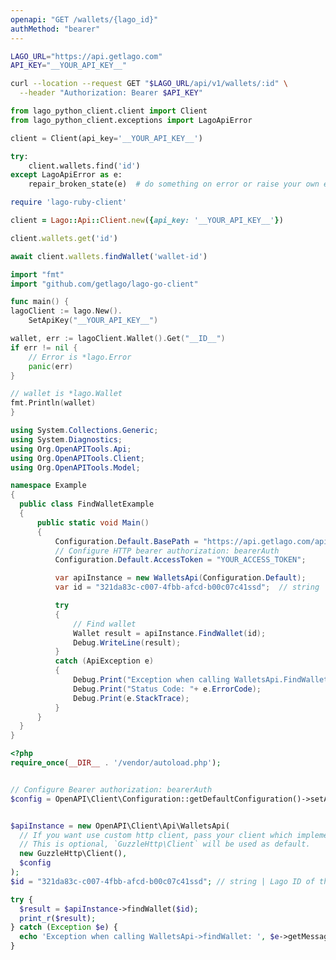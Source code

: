```yaml
---
openapi: "GET /wallets/{lago_id}"
authMethod: "bearer"
---
```


<RequestExample>

```bash cURL
LAGO_URL="https://api.getlago.com"
API_KEY="__YOUR_API_KEY__"

curl --location --request GET "$LAGO_URL/api/v1/wallets/:id" \
  --header "Authorization: Bearer $API_KEY"
```

```python Python
from lago_python_client.client import Client
from lago_python_client.exceptions import LagoApiError

client = Client(api_key='__YOUR_API_KEY__')

try:
    client.wallets.find('id')
except LagoApiError as e:
    repair_broken_state(e)  # do something on error or raise your own exception
```

```ruby Ruby
require 'lago-ruby-client'

client = Lago::Api::Client.new({api_key: '__YOUR_API_KEY__'})

client.wallets.get('id')
```

```js Node.js
await client.wallets.findWallet('wallet-id')
```

```go Go
import "fmt"
import "github.com/getlago/lago-go-client"

func main() {
lagoClient := lago.New().
    SetApiKey("__YOUR_API_KEY__")

wallet, err := lagoClient.Wallet().Get("__ID__")
if err != nil {
    // Error is *lago.Error
    panic(err)
}

// wallet is *lago.Wallet
fmt.Println(wallet)
}
```

```csharp C#
using System.Collections.Generic;
using System.Diagnostics;
using Org.OpenAPITools.Api;
using Org.OpenAPITools.Client;
using Org.OpenAPITools.Model;

namespace Example
{
  public class FindWalletExample
  {
      public static void Main()
      {
          Configuration.Default.BasePath = "https://api.getlago.com/api/v1";
          // Configure HTTP bearer authorization: bearerAuth
          Configuration.Default.AccessToken = "YOUR_ACCESS_TOKEN";

          var apiInstance = new WalletsApi(Configuration.Default);
          var id = "321da83c-c007-4fbb-afcd-b00c07c41ssd";  // string | Lago ID of the existing wallet

          try
          {
              // Find wallet
              Wallet result = apiInstance.FindWallet(id);
              Debug.WriteLine(result);
          }
          catch (ApiException e)
          {
              Debug.Print("Exception when calling WalletsApi.FindWallet: " + e.Message );
              Debug.Print("Status Code: "+ e.ErrorCode);
              Debug.Print(e.StackTrace);
          }
      }
  }
}
```

```php PHP
<?php
require_once(__DIR__ . '/vendor/autoload.php');


// Configure Bearer authorization: bearerAuth
$config = OpenAPI\Client\Configuration::getDefaultConfiguration()->setAccessToken('YOUR_ACCESS_TOKEN');


$apiInstance = new OpenAPI\Client\Api\WalletsApi(
  // If you want use custom http client, pass your client which implements `GuzzleHttp\ClientInterface`.
  // This is optional, `GuzzleHttp\Client` will be used as default.
  new GuzzleHttp\Client(),
  $config
);
$id = "321da83c-c007-4fbb-afcd-b00c07c41ssd"; // string | Lago ID of the existing wallet

try {
  $result = $apiInstance->findWallet($id);
  print_r($result);
} catch (Exception $e) {
  echo 'Exception when calling WalletsApi->findWallet: ', $e->getMessage(), PHP_EOL;
}
```

</RequestExample>